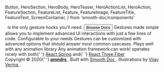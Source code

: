   Button,
  HeroSection,
  HeroBody,
  HeroTeaser,
  HeroActionList,
  HeroAction,
  FeatureSection,
  FeatureList,
  Feature,
  FeatureImage,
  FeatureTitle,
  FeatureText,
  ScreenContainer,
} from 'smooth-doc/components'





<Sandbox />
<HeroSection>
  <HeroBody style={{ width: '100%', textAlign: 'center', padding: '46px 0' }}>
    <Title>move it, zoom it, drag it, scroll it, pinch it</Title>
    <HeroTeaser>
      <ReactUseGesture />
      &nbsp;&nbsp;is the only gesture hooks you'll need.
    </HeroTeaser>
    <HeroActionList style={{ justifyContent: 'center' }}>
      <HeroAction>
        <Button variant="primary" forwardedAs={Link} href="/docs/" style={{WebkitAppearance: 'none'}}>
          Browse Docs
        </Button>
      </HeroAction>
    </HeroActionList>


  </HeroBody>
</HeroSection>


<FeatureSection>
  <FeatureList>
    <Feature col={{ xs: 1, md: 1 / 3 }}>
      <FeatureImage src={toolsImageURL} width={100} height={100} />
      <FeatureTitle>Gestures made simple</FeatureTitle>
      <FeatureText style={{ textAlign: 'left' }}>
        <ReactUseGesture /> allows you to implement advanced UI interactions with just a few lines of code.
      </FeatureText>
    </Feature>
    <Feature col={{ xs: 1, md: 1 / 3 }}>
      <FeatureImage src={compassImageURL} width={100} height={100} />
      <FeatureTitle>Configurable to your needs</FeatureTitle>
      <FeatureText style={{ textAlign: 'left' }}>
        Gestures can be customized with advanced options that should answer most common usecases.
      </FeatureText>
    </Feature>
    <Feature col={{ xs: 1, md: 1 / 3 }}>
      <FeatureImage src={gameImageURL} width={100} height={100} />
      <FeatureTitle>Plays well with any animation library</FeatureTitle>
      <FeatureText style={{ textAlign: 'left' }}>
        Any animation framework can work! <ReactUseGesture /> operates nicely with both{' '}
        <a href="https://github.com/pmndrs/react-spring">React Spring</a> and{' '}
        <a href="https://github.com/pmndrs/react-three-fiber">React Three Fiber</a>
      </FeatureText>
    </Feature>
  </FeatureList>
</FeatureSection>

<footer>
  <ScreenContainer>
    <Shields />
    <div>
      Copyright © 2020{' '}
      <a href="https://pmnd.rs/" target="_blank" rel="noopener noreferrer">
        <strong>pmndrs</strong>
      </a>
      . Built with <a href="https://smooth-doc.com/" target="_blank" rel="noopener noreferrer">
        Smooth Doc
      </a>. Illustrations by <a href="https://illlustrations.co/" target="_blank" rel="noopener noreferrer">
        Vijay Verma
      </a>.
    </div>
  </ScreenContainer>
</footer>
